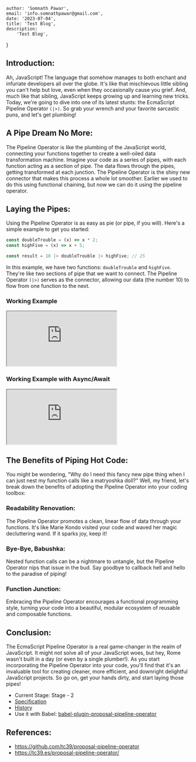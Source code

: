 
	author: 'Somnath Pawar',
	email: 'info.somnathpawar@gmail.com',
	date: '2023-07-04',
	title: 'Test Blog',
	description:
		'Test Blog',
}


## Introduction:
Ah, JavaScript! The language that somehow manages to both enchant and infuriate developers all over the globe. It's like that mischievous little sibling you can't help but love, even when they occasionally cause you grief. And, much like that sibling, JavaScript keeps growing up and learning new tricks. Today, we're going to dive into one of its latest stunts: the EcmaScript Pipeline Operator `(|>)`. So grab your wrench and your favorite sarcastic puns, and let's get plumbing!

## A Pipe Dream No More:
The Pipeline Operator is like the plumbing of the JavaScript world, connecting your functions together to create a well-oiled data transformation machine. Imagine your code as a series of pipes, with each function acting as a section of pipe. The data flows through the pipes, getting transformed at each junction. The Pipeline Operator is the shiny new connector that makes this process a whole lot smoother. Earlier we used to do this using functional chaining, but now we can do it using the pipeline operator.

## Laying the Pipes:
Using the Pipeline Operator is as easy as pie (or pipe, if you will). Here's a simple example to get you started:

```js
const doubleTrouble = (x) => x * 2;
const highFive = (x) => x + 5;

const result = 10 |> doubleTrouble |> highFive; // 25
```

In this example, we have two functions: `doubleTrouble` and `highFive`. They're like two sections of pipe that we want to connect. The Pipeline Operator `(|>)` serves as the connector, allowing our data (the number 10) to flow from one function to the next.

### Working Example

<iframe src="https://codesandbox.io/embed/pipeline-operator-forked-mgihpn?fontsize=14&hidenavigation=1&theme=dark&view=split&expanddevtools=1"
        style={{ width: "100%", height: "500px", border: "0", borderRadius: "4px", overflow: "hidden" }}
        title="Pipeline Operator"
        allow="accelerometer; ambient-light-sensor; camera; encrypted-media; geolocation; gyroscope; hid; microphone; midi; payment; usb; vr; xr-spatial-tracking"
        sandbox="allow-forms allow-modals allow-popups allow-presentation allow-same-origin allow-scripts"
></iframe>

### Working Example with Async/Await
<iframe src="https://codesandbox.io/embed/pipeline-operator-forked-npr5y3?fontsize=14&hidenavigation=1&theme=dark&view=split&expanddevtools=1"
        style={{ width: "100%", height: "500px", border: "0", borderRadius: "4px", overflow: "hidden" }}
        title="Pipeline Operator"
        allow="accelerometer; ambient-light-sensor; camera; encrypted-media; geolocation; gyroscope; hid; microphone; midi; payment; usb; vr; xr-spatial-tracking"
        sandbox="allow-forms allow-modals allow-popups allow-presentation allow-same-origin allow-scripts"
></iframe>

## The Benefits of Piping Hot Code:
You might be wondering, "Why do I need this fancy new pipe thing when I can just nest my function calls like a matryoshka doll?" Well, my friend, let's break down the benefits of adopting the Pipeline Operator into your coding toolbox:

### Readability Renovation:
The Pipeline Operator promotes a clean, linear flow of data through your functions. It's like Marie Kondo visited your code and waved her magic decluttering wand. If it sparks joy, keep it!
### Bye-Bye, Babushka:
Nested function calls can be a nightmare to untangle, but the Pipeline Operator nips that issue in the bud. Say goodbye to callback hell and hello to the paradise of piping!
### Function Junction:
Embracing the Pipeline Operator encourages a functional programming style, turning your code into a beautiful, modular ecosystem of reusable and composable functions.

## Conclusion:
The EcmaScript Pipeline Operator is a real game-changer in the realm of JavaScript. It might not solve all of your JavaScript woes, but hey, Rome wasn't built in a day (or even by a single plumber!). As you start incorporating the Pipeline Operator into your code, you'll find that it's an invaluable tool for creating cleaner, more efficient, and downright delightful JavaScript projects. So go on, get your hands dirty, and start laying those pipes!
- Current Stage: Stage - 2
- [Specification](https://tc39.es/proposal-pipeline-operator/)
- [History](https://github.com/tc39/proposal-pipeline-operator/blob/main/HISTORY.md)
- Use it with Babel: [babel-plugin-proposal-pipeline-operator](https://babeljs.io/docs/babel-plugin-proposal-pipeline-operator)

## References:
- https://github.com/tc39/proposal-pipeline-operator
- https://tc39.es/proposal-pipeline-operator/
